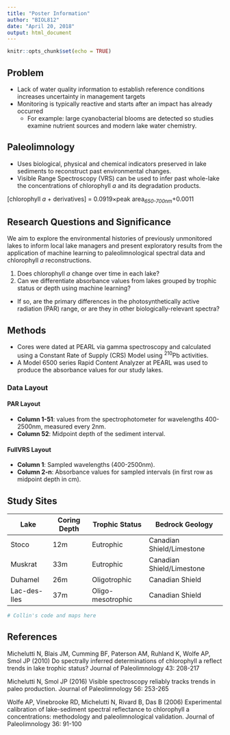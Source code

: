 ---
title: "Poster Information"
author: "BIOL812"
date: "April 20, 2018"
output: html_document
---

```{r setup, include=FALSE}
knitr::opts_chunk$set(echo = TRUE)
```

## Problem  

* Lack of water quality information to establish reference conditions increases uncertainty in management targets  
* Monitoring is typically reactive and starts after an impact has already occurred  
  + For example: large cyanobacterial blooms are detected so studies examine nutrient sources and modern lake water chemistry.  

## Paleolimnology  
* Uses biological, physical and chemical indicators preserved in lake sediments to reconstruct past environmental changes.  
* Visible Range Spectroscopy (VRS) can be used to infer past whole-lake the concentrations of chlorophyll *a* and its degradation products.  
  
[chlorophyll *a* + derivatives] = 0.0919$\times$peak area*~650-700nm~*+0.0011
  
## Research Questions and Significance
  
We aim to explore the environmental histories of previously unmonitored lakes to inform local lake managers and present exploratory results from the application of machine learning to paleolimnological spectral data and chlorophyll *a* reconstructions.
  
1. Does chlorophyll *a* change over time in each lake?  
2. Can we differentiate absorbance values from lakes grouped by trophic status or depth using machine learning?
+ If so, are the primary differences in the photosynthetically active radiation (PAR) range, or are they in other biologically-relevant spectra?
  
## Methods  
* Cores were dated at PEARL via gamma spectroscopy and calculated using a Constant Rate of Supply (CRS) Model using ^210^Pb activities.  
* A Model 6500 series Rapid Content Analyzer at PEARL was used to produce the absorbance values for our study lakes.

### Data Layout 
#### PAR Layout
* **Column 1-51**: values from the spectrophotometer for wavelengths 400-2500nm, measured every 2nm.
* **Column 52**: Midpoint depth of the sediment interval.

#### FullVRS Layout
* **Column 1**: Sampled wavelengths (400-2500nm).
* **Column 2-n**: Absorbance values for sampled intervals (in first row as midpoint depth in cm).

## Study Sites
  
 Lake | Coring Depth | Trophic Status | Bedrock Geology 
------|--------------|----------------|-----------------
Stoco | 12m | Eutrophic | Canadian Shield/Limestone   
Muskrat | 33m | Eutrophic | Canadian Shield/Limestone   
Duhamel | 26m | Oligotrophic | Canadian Shield   
Lac-des-Iles | 37m | Oligo-mesotrophic | Canadian Shield  


```{r}
  
# Collin's code and maps here

```

## References
Michelutti N, Blais JM, Cumming BF, Paterson AM, Ruhland K, Wolfe AP, Smol JP (2010) Do spectrally inferred determinations of chlorophyll a reflect trends in lake trophic status? Journal of Paleolimnology 43: 208-217
  
Michelutti N, Smol JP (2016) Visible spectroscopy reliably tracks trends in paleo production. Journal of Paleolimnology 56: 253-265
  
Wolfe AP, Vinebrooke RD, Michelutti N, Rivard B, Das B (2006) Experimental calibration of lake-sediment spectral reflectance to chlorophyll a concentrations: methodology and paleolimnological validation. Journal of Paleolimnology 36: 91-100 